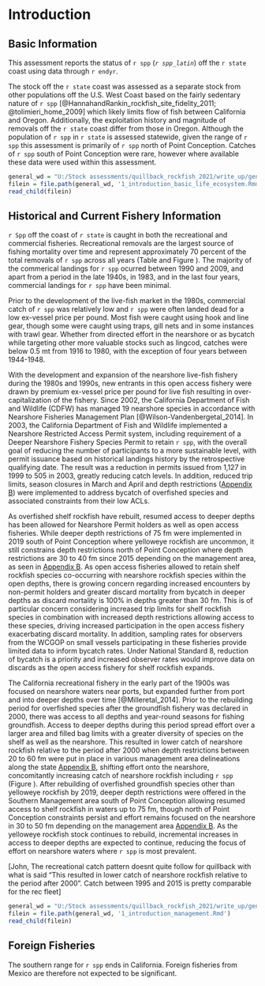 # Introduction

## Basic Information

This assessment reports the status of `r spp` (*`r spp_latin`*) off the `r state` coast using data through `r endyr`. 

The stock off the `r state` coast was assessed as a separate stock from other populations off the U.S. West Coast based on the fairly sedentary nature of `r spp` [@HannahandRankin_rockfish_site_fidelity_2011; @tolimieri_home_2009] which likely limits flow of fish between California and Oregon. Additionally, the exploitation history and magnitude of removals off the `r state` coast differ from those in Oregon. Although the population of `r spp` in `r state` is assessed statewide, given the range of `r spp` this assessment is primarily of `r spp` north of Point Conception. Catches of `r spp` south of Point Conception were rare, however where available these data were used within this assessment.      

<!-- Life history -->

```r
general_wd = "U:/Stock assessments/quillback_rockfish_2021/write_up/general_text"
filein = file.path(general_wd, '1_introduction_basic_life_ecosystem.Rmd')
read_child(filein)
```


## Historical and Current Fishery Information

`r Spp` off the coast of `r state` is caught in both the recreational and commercial fisheries. Recreational removals are the largest source of fishing mortality over time and represent approximately 70 percent of the total removals of `r spp` across all years (Table \ref{tab:catch} and Figure \ref{fig:catch}). The majority of the commerical landings for `r spp` ocurred between 1990 and 2009, and apart from a period in the late 1940s, in 1983, and in the last four years, commercial landings for `r spp` have been minimal. 

Prior to the development of the live-fish market in the 1980s, commercial catch of `r spp` was relatively low and `r spp` were often landed dead for a low ex-vessel price per pound. Most fish were caught using hook and line gear, though some were caught using traps, gill nets and in some instances with trawl gear. Whether from directed effort in the nearshore or as bycatch while targeting other more valuable stocks such as lingcod, catches were below 0.5 mt from 1916 to 1980, with the exception of four years between 1944-1948.

With the development and expansion of the nearshore live-fish fishery during the 1980s and 1990s, new entrants in this open access fishery were drawn by premium ex-vessel price per pound for live fish resulting in over-capitalization of the fishery. Since 2002, the California Department of Fish and Wildlife (CDFW) has managed 19 nearshore species in accordance with Nearshore Fisheries Management Plan [@Wilson-Vandenbergetal_2014]. In 2003, the California Department of Fish and Wildlife implemented a Nearshore Restricted Access Permit system, including requirement of a Deeper Nearshore Fishery Species Permit to retain `r spp`, with the overall goal of reducing the number of participants to a more sustainable level, with permit issuance based on historical landings history by the retrospective qualifying date. The result was a reduction in permits issued from 1,127 in 1999 to 505 in 2003, greatly reducing catch levels. In addition, reduced trip limits, season closures in March and April and depth restrictions ([Appendix B](#append_b)) were implemented to address bycatch of overfished species and associated constraints from their low ACLs.
 
As overfished shelf rockfish have rebuilt, resumed access to deeper depths has been allowed for Nearshore Permit holders as well as open access fisheries. While deeper depth restrictions of 75 fm were implemented in 2019 south of Point Conception where yelloweye rockfish are uncommon, it still constrains depth restrictions north of Point Conception where depth restrictions are 30 to 40 fm since 2015 depending on the management area, as seen in [Appendix B](#append_b). As open access fisheries allowed to retain shelf rockfish species co-occurring with nearshore rockfish species within the open depths, there is growing concern regarding increased encounters by non-permit holders and greater discard mortality from bycatch in deeper depths as discard mortality is 100% in depths greater than 30 fm. This is of particular concern considering increased trip limits for shelf rockfish species in combination with increased depth restrictions allowing access to these species, driving increased participation in the open access fishery exacerbating discard mortality. In addition, sampling rates for observers from the WCGOP on small vessels participating in these fisheries provide limited data to inform bycatch rates. Under National Standard 8, reduction of bycatch is a priority and increased observer rates would improve data on discards as the open access fishery for shelf rockfish expands.

The California recreational fishery in the early part of the 1900s was focused on nearshore waters near ports, but expanded further from port and into deeper depths over time [@Milleretal_2014]. Prior to the rebuilding period for overfished species after the groundfish fishery was declared in 2000, there was access to all depths and year-round seasons for fishing groundfish. Access to deeper depths during this period spread effort over a larger area and filled bag limits with a greater diversity of species on the shelf as well as the nearshore. This resulted in lower catch of nearshore rockfish relative to the period after 2000 when depth restrictions between 20 to 60 fm were put in place in various management area delineations along the state [Appendix B](#append_b), shifting effort onto the nearshore, concomitantly increasing catch of nearshore rockfish including `r spp` (Figure \ref{fig:catch}). After rebuilding of overfished groundfish species other than yelloweye rockfish by 2019, deeper depth restrictions were offered in the Southern Management area south of Point Conception allowing resumed access to shelf rockfish in waters up to 75 fm, though north of Point Conception constraints persist and effort remains focused on the nearshore in 30 to 50 fm depending on the management area [Appendix B](#append_b). As the yelloweye rockfish stock continues to rebuild, incremental increases in access to deeper depths are expected to continue, reducing the focus of effort on nearshore waters where `r spp` is most prevalent.

[John, The recreational catch pattern doesnt quite follow for quillback with what is said "This resulted in lower catch of nearshore rockfish relative to the period after 2000". Catch between 1995 and 2015 is pretty comparable for the rec fleet]

<!-- Summary of Management History and Performance -->

```r
general_wd = "U:/Stock assessments/quillback_rockfish_2021/write_up/general_text"
filein = file.path(general_wd, '1_introduction_management.Rmd')
read_child(filein)
```

## Foreign Fisheries

The southern range for `r spp` ends in California. Foreign fisheries from Mexico are therefore not expected to be significant. 
